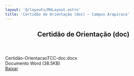 ```yaml
---
layout: '@/layouts/MdLayout.astro'
title: 'Certidão de Orientação (doc) — Campus Arapiraca'
---
```



<span></span>
<article id="content">
<header>

<h1>
         Certidão de Orientação (doc)
        </h1>


</header>
<div id="viewlet-above-content-body">
</div>
<div id="content-core">
<div id="fileview">
<div class="head">
<div class="name">
<div class="details" style="display:inline-block; padding:0">
            Certidão-OrientacaoTCC-doc.docx
            <br/>
            Documento Word
                            (38.5KB)
           </div>
</div>
<a class="btn btn-more-blue float-end" href="https://arapiraca.ufal.br/graduacao/ciencia-da-computacao/documentos/tcc/documentos-para-o-orientador/certidao-orientacaotcc-doc.docx/%40%40download/file/Certida%25CC%2583o-OrientacaoTCC-doc.docx">
           Baixar
          </a>
</div>
</div>
</div>
<div id="viewlet-below-content-body">
</div>
</article>